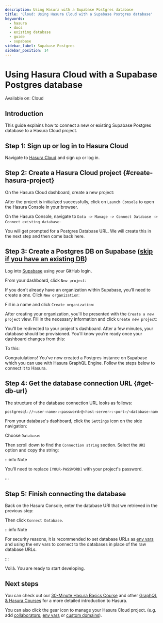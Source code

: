 ```yaml
---
description: Using Hasura with a Supabase Postgres database
title: 'Cloud: Using Hasura Cloud with a Supabase Postgres database'
keywords:
  - hasura
  - docs
  - existing database
  - guide
  - supabase
sidebar_label: Supabase Postgres
sidebar_position: 14
---
```



# Using Hasura Cloud with a Supabase Postgres database

<div className='badge badge--primary heading-badge'>Available on: Cloud</div>

## Introduction

This guide explains how to connect a new or existing Supabase Postgres database to a Hasura Cloud project.

## Step 1: Sign up or log in to Hasura Cloud

Navigate to [Hasura Cloud](https://cloud.hasura.io/signup/?pg=docs&plcmt=body&cta=navigate-to-hasura-cloud&tech=default)
and sign up or log in.

## Step 2: Create a Hasura Cloud project {#create-hasura-project}

On the Hasura Cloud dashboard, create a new project:

<Thumbnail src='/img/cloud-dbs/create-hasura-cloud-project.png' alt='Create Hasura Cloud project' />

After the project is initialized successfully, click on `Launch Console` to open the Hasura Console in your browser.

On the Hasura Console, navigate to `Data -> Manage -> Connect Database -> Connect existing database`:

You will get prompted for a Postgres Database URL. We will create this in the next step and then come back here.

<Thumbnail src='/img/cloud-dbs/existing-db-setup.png' alt='Hasura Cloud database setup' width='700px' />

## Step 3: Create a Postgres DB on Supabase ([skip if you have an existing DB](#get-db-url))

Log into [Supabase](https://app.supabase.com/) using your GitHub login.

From your dashboard, click `New project`:

<Thumbnail
  src='/img/cloud-dbs/supabase/supabase-create-new-project.png'
  alt='Create a new project with Supabase'
  width='700px'
/>

If you don't already have an organization within Supabase, you'll need to create a one. Click `New organization`:

<Thumbnail
  src='/img/cloud-dbs/supabase/supabase-create-new-organization.png'
  alt='Create a new organization with Supabase'
  width='700px'
/>

Fill in a name and click `Create organization`:

<Thumbnail
  src='/img/cloud-dbs/supabase/supabase-new-organization-name.png'
  alt='Name your organization with Supabase'
  width='700px'
/>

After creating your organization, you'll be presented with the `Create a new project` view. Fill in the necessary
information and click `Create new project`:

<Thumbnail
  src='/img/cloud-dbs/supabase/supabase-create-new-project-confirm.png'
  alt='Confirm project creation'
  width='700px'
/>

You'll be redirected to your project's dashboard. After a few minutes, your database should be provisioned. You'll know
you're ready once your dashboard changes from this:

<Thumbnail
  src='/img/cloud-dbs/supabase/supabase-dashboard-provisioning.png'
  alt='Dashboard as project is being provisioned'
  width='700px'
/>

To this:

<Thumbnail
  src='/img/cloud-dbs/supabase/supabase-dashboard-ready.png'
  alt='Dashboard view after provisioning is complete'
  width='700px'
/>

Congratulations! You've now created a Postgres instance on Supabase which you can use with Hasura GraphQL Engine. Follow
the steps below to connect it to Hasura.

## Step 4: Get the database connection URL {#get-db-url}

The structure of the database connection URL looks as follows:

```bash
postgresql://<user-name>:<password>@<host-server>:<port>/<database-name>
```

From your database's dashboard, click the `Settings` icon on the side navigation:

<Thumbnail
  src='/img/cloud-dbs/supabase/supabase-dashboard-settings.png'
  alt='From dashboard, choose settings on the left-hand side'
  width='700px'
/>

Choose `Database`:

<Thumbnail
  src='/img/cloud-dbs/supabase/supabase-database-view.png'
  alt='Database information within the settings view'
  width='700px'
/>

Then scroll down to find the `Connection string` section. Select the `URI` option and copy the string:

<Thumbnail src='/img/cloud-dbs/supabase/supabase-copy-uri.png' alt='Grab the PG db connection string' width='700px' />

:::info Note

You'll need to replace `[YOUR-PASSWORD]` with your project's password.

:::

## Step 5: Finish connecting the database

Back on the Hasura Console, enter the database URI that we retrieved in the previous step:

<Thumbnail
  src='/img/cloud-dbs/supabase/supabase-connected-db.png'
  alt='Connect the database on Hasura Console'
  width='700px'
/>

Then click `Connect Database`.

:::info Note

For security reasons, it is recommended to set database URLs as
[env vars](/projects/env-vars.mdx#manage-project-env-vars) and using the env vars to connect to the databases in place
of the raw database URLs.

:::

Voilà. You are ready to start developing.

<Thumbnail src='/img/cloud-dbs/hasura-console.png' alt='Hasura Console' />

## Next steps

You can check out our [30-Minute Hasura Basics Course](https://hasura.io/learn/graphql/hasura/introduction/) and other
[GraphQL & Hasura Courses](https://hasura.io/learn/) for a more detailed introduction to Hasura.

You can also click the gear icon to manage your Hasura Cloud project. (e.g. add
[collaborators](/projects/collaborators.mdx#manage-project-collaborators),
[env vars](/projects/env-vars.mdx#manage-project-env-vars) or
[custom domains](/projects/domains.mdx#manage-project-domains)).

<Thumbnail src='/img/getting-started/project-manage.png' alt='Project actions' width='860px' />
